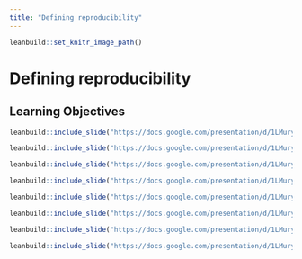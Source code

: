 ```yaml
---
title: "Defining reproducibility"
---
```


```r
leanbuild::set_knitr_image_path()
```

# Defining reproducibility


## Learning Objectives

```r
leanbuild::include_slide("https://docs.google.com/presentation/d/1LMurysUhCjZb7DVF6KS9QmJ5NBjwWVjRn40MS9f2noE/edit#slide=id.gf1accd298e_0_1205")
```


```r
leanbuild::include_slide("https://docs.google.com/presentation/d/1LMurysUhCjZb7DVF6KS9QmJ5NBjwWVjRn40MS9f2noE/edit#slide=id.gf1accd298e_0_146")
```

```r
leanbuild::include_slide("https://docs.google.com/presentation/d/1LMurysUhCjZb7DVF6KS9QmJ5NBjwWVjRn40MS9f2noE/edit#slide=id.gf1accd298e_0_0")
```


```r
leanbuild::include_slide("https://docs.google.com/presentation/d/1LMurysUhCjZb7DVF6KS9QmJ5NBjwWVjRn40MS9f2noE/edit#slide=id.gf1accd298e_0_60")
```


```r
leanbuild::include_slide("https://docs.google.com/presentation/d/1LMurysUhCjZb7DVF6KS9QmJ5NBjwWVjRn40MS9f2noE/edit#slide=id.gf1accd298e_0_413")
```

```r
leanbuild::include_slide("https://docs.google.com/presentation/d/1LMurysUhCjZb7DVF6KS9QmJ5NBjwWVjRn40MS9f2noE/edit#slide=id.gf1accd298e_0_179")
```


```r
leanbuild::include_slide("https://docs.google.com/presentation/d/1LMurysUhCjZb7DVF6KS9QmJ5NBjwWVjRn40MS9f2noE/edit#slide=id.gf1accd298e_0_368")
```


```r
leanbuild::include_slide("https://docs.google.com/presentation/d/1LMurysUhCjZb7DVF6KS9QmJ5NBjwWVjRn40MS9f2noE/edit#slide=id.gf1accd298e_0_464")
```
